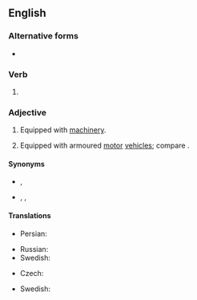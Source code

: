==English==

===Alternative forms===
* {{l|en|mechanised}}

===Verb===
{{head|en|verb form}}

# {{en-past of|mechanize}}

===Adjective===
{{en-adj}}

# Equipped with [[machinery]].
# {{lb|en|military}} Equipped with armoured [[motor]] [[vehicle]]s; compare {{m|en|motorized||equipped with unarmoured vehicles}}.

====Synonyms====
* {{sense|military}} {{l|en|armoured}}, {{l|en|armored}}
* {{sense|military}} {{l|en|motorized rifle}}, {{l|en|motor-rifle}}, {{l|en|motor rifle}} {{qualifier|Soviet|Russian}}

====Translations====
{{trans-top|of or pertaining to operation using machinery}}
* Persian: {{t+|fa|مکانیزه|tr=mekānize|sc=fa-Arab}}
{{trans-mid}}
* Russian: {{t+|ru|механизи́рованный}}
* Swedish: {{t|sv|mekaniserad}}
{{trans-bottom}}

{{trans-top|equipped with armoured motor vehicles}}
* Czech: {{t|cs|mechanizovaný}}
{{trans-mid}}
* Swedish: {{t|sv|mekaniserad}}
{{trans-bottom}}